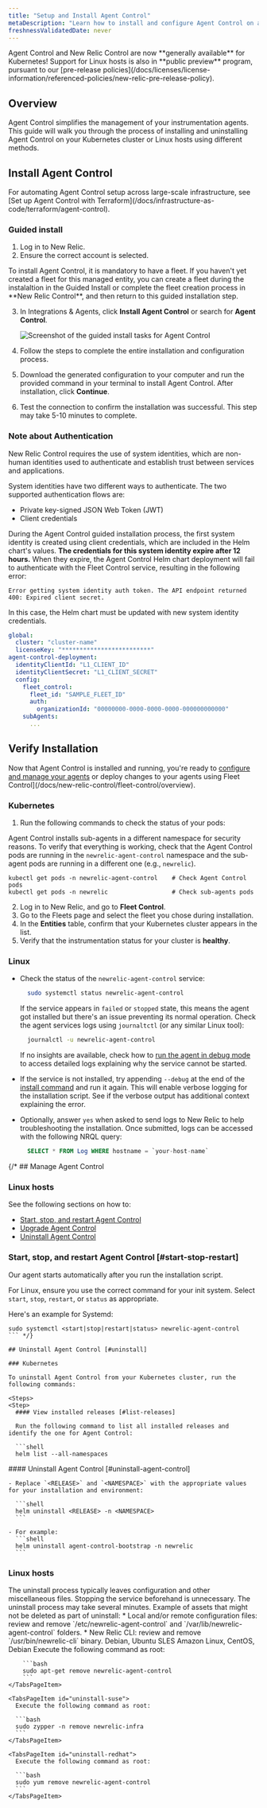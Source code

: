 ```yaml
---
title: "Setup and Install Agent Control"
metaDescription: "Learn how to install and configure Agent Control on a Kubernetes cluster."
freshnessValidatedDate: never
---
```


<Callout variant="important">
  Agent Control and New Relic Control are now **generally available** for Kubernetes! Support for Linux hosts is also in **public preview** program, pursuant to our [pre-release policies](/docs/licenses/license-information/referenced-policies/new-relic-pre-release-policy).
</Callout>

## Overview

Agent Control simplifies the management of your instrumentation agents. This guide will walk you through the process of installing and uninstalling Agent Control on your Kubernetes cluster or Linux hosts using different methods. 

## Install Agent Control

<Callout title="tip">
For automating Agent Control setup across large-scale infrastructure, see [Set up Agent Control with Terraform](/docs/infrastructure-as-code/terraform/agent-control).
</Callout>

### Guided install
1. Log in to New Relic.
2. Ensure the correct account is selected.

<Callout title="tip">
    To install Agent Control, it is mandatory to have a fleet. If you haven't yet created a fleet for this managed entity, you can create a fleet during the instalaltion in the Guided Install or complete the fleet creation process in **New Relic Control**, and then return to this guided installation step.
</Callout>

3. In Integrations & Agents, click **Install Agent Control** or search for **Agent Control**.
   
   <img
     title="Agent Control guided install"
     alt="Screenshot of the guided install tasks for Agent Control"
     src="/images/agent-control-guided-install.webp"
   />

4. Follow the steps to complete the entire installation and configuration process.
5. Download the generated configuration to your computer and run the provided command in your terminal to install Agent Control. After installation, click **Continue**.
6. Test the connection to confirm the installation was successful. This step may take 5-10 minutes to complete.

### Note about Authentication

New Relic Control requires the use of system identities, which are non-human identities used to authenticate and establish trust between services and applications.

System identities have two different ways to authenticate. The two supported authentication flows are:
* Private key-signed JSON Web Token (JWT)
* Client credentials

During the Agent Control guided installation process, the first system identity is created using client credentials, which are included in the Helm chart's values. **The credentials for this system identity expire after 12 hours.** 
When they expire, the Agent Control Helm chart deployment will fail to authenticate with the Fleet Control service, resulting in the following error:

```
Error getting system identity auth token. The API endpoint returned 400: Expired client secret.
```

In this case, the Helm chart must be updated with new system identity credentials.
```yaml
global:
  cluster: "cluster-name"
  licenseKey: "*************************"
agent-control-deployment:
  identityClientId: "L1_CLIENT_ID"
  identityClientSecret: "L1_CLIENT_SECRET"
  config:
    fleet_control:
      fleet_id: "SAMPLE_FLEET_ID"
      auth:
        organizationId: "00000000-0000-0000-0000-000000000000"
    subAgents:
      ...
```

## Verify Installation

Now that Agent Control is installed and running, you're ready to [configure and manage your agents](/docs/new-relic-control/agent-control/configuration) or deploy changes to your agents using Fleet Control](/docs/new-relic-control/fleet-control/overview).

### Kubernetes

1. Run the following commands to check the status of your pods:

  Agent Control installs sub-agents in a different namespace for security reasons. To verify that everything is working, check that the Agent Control pods are running in the `newrelic-agent-control` namespace and the sub-agent pods are running in a different one (e.g., `newrelic`).


  ```shell
  kubectl get pods -n newrelic-agent-control    # Check Agent Control pods
  kubectl get pods -n newrelic                  # Check sub-agents pods
  ```

2. Log in to New Relic, and go to **Fleet Control**.
3. Go to the Fleets page and select the fleet you chose during installation.
4. In the **Entities** table, confirm that your Kubernetes cluster appears in the list.
5. Verify that the instrumentation status for your cluster is **healthy**.

### Linux

* Check the status of the `newrelic-agent-control` service: 
  
  ```bash
    sudo systemctl status newrelic-agent-control
  ```

  If the service appears in `failed` or `stopped` state, this means the agent got installed but there's an issue preventing its normal operation.
  Check the agent services logs using `journaltctl` (or any similar Linux tool):

  ```bash 
    journalctl -u newrelic-agent-control
  ```
  
  If no insights are available, check how to [run the agent in debug mode](/docs/new-relic-agent-control#debug) to access detailed logs explaining why the service cannot be started. 
* If the service is not installed, try appending `--debug` at the end of the [install command](#cli) and run it again. This will enable verbose logging for the installation script. See if the verbose output has additional context explaining the error.
* Optionally, answer `yes` when asked to send logs to New Relic to help troubleshooting the installation. Once submitted, logs can be accessed with the following NRQL query:
  
  ```sql
    SELECT * FROM Log WHERE hostname = `your-host-name`
  ```

{/* ## Manage Agent Control

### Linux hosts

See the following sections on how to:

* [Start, stop, and restart Agent Control](#start-stop-restart)
* [Upgrade Agent Control](#upgrade)
* [Uninstall Agent Control](#uninstall)

### Start, stop, and restart Agent Control [#start-stop-restart]

Our agent starts automatically after you run the installation script. 

For Linux, ensure you use the correct command for your init system. Select `start`, `stop`, `restart`, or `status` as appropriate. 

Here's an example for Systemd:

```shell
sudo systemctl <start|stop|restart|status> newrelic-agent-control
``` */}

## Uninstall Agent Control [#uninstall]

### Kubernetes

To uninstall Agent Control from your Kubernetes cluster, run the following commands:

<Steps>
<Step>
  #### View installed releases [#list-releases]

  Run the following command to list all installed releases and identify the one for Agent Control:

  ```shell
  helm list --all-namespaces
  ```
</Step>

  <Step>
    #### Uninstall Agent Control [#uninstall-agent-control]

    - Replace `<RELEASE>` and `<NAMESPACE>` with the appropriate values for your installation and environment:

      ```shell
      helm uninstall <RELEASE> -n <NAMESPACE>
      ```

    - For example:
      ```shell
      helm uninstall agent-control-bootstrap -n newrelic
      ```

 </Step>
</Steps>

### Linux hosts

<Callout variant="important">
  The uninstall process typically leaves configuration and other miscellaneous files. Stopping the service beforehand is unnecessary. The uninstall process may take several minutes.
  Example of assets that might not be deleted as part of uninstall:
  * Local and/or remote configuration files: review and remove `/etc/newrelic-agent-control` and `/var/lib/newrelic-agent-control` folders.
  * New Relic CLI: review and remove `/usr/bin/newrelic-cli` binary.
</Callout>

<Tabs>
  <TabsBar>
    <TabsBarItem id="uninstall-debian">Debian, Ubuntu</TabsBarItem>
    <TabsBarItem id="uninstall-suse">SLES</TabsBarItem>
    <TabsBarItem id="uninstall-redhat">Amazon Linux, CentOS, Debian</TabsBarItem>
  </TabsBar>

  <TabsPages>
    <TabsPageItem id="uninstall-debian">
      Execute the following command as root:

        ```bash
        sudo apt-get remove newrelic-agent-control
        ```
    </TabsPageItem>

    <TabsPageItem id="uninstall-suse">
      Execute the following command as root:

      ```bash
      sudo zypper -n remove newrelic-infra
      ```
    </TabsPageItem>

    <TabsPageItem id="uninstall-redhat">
      Execute the following command as root:

      ```bash
      sudo yum remove newrelic-agent-control
      ```
    </TabsPageItem>
  </TabsPages>
</Tabs>
